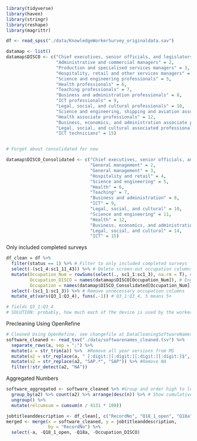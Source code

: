 ```r

library(tidyverse)
library(haven)
library(stringr)
library(reshape)
library(magrittr)

```

```r


df <- read_spss("./data/KnowledgeWorkerSurvey_originaldata.sav")

datamap <- list()
datamap$DISCO <- c("Chief executives, senior officials, and legislators" = 1,
                   "Administrative and commercial managers" = 2,
                   "Production and specialised services managers" = 3,
                   "Hospitality, retail and other services managers" = 4,
                   "Science and engineering professionals" = 5,
                   "Health professionals" = 6,
                   "Teaching professionals" = 7,
                   "Business and administration professionals" = 8,
                   "ICT professionals" = 9,
                   "Legal, social, and cultural professionals" = 10,
                   "Science and engineering, shipping and aviation associate professionals" = 11,
                   "Health associate professionals" = 12,
                   "Business, economics, and administration associate professionals" = 13,
                   "Legal, social, and cultural associated professionals" = 14,
                   "ICT technicians" = 15)


# Forget about consolidated for now

datamap$DISCO_Consolidated <- c("Chief executives, senior officials, and legislators" = 1,
                                "General management" = 2,
                                "General management" = 3,
                                "Hospitality and retail" = 4,
                                "Science and engineering" = 5,
                                "Health" = 6,
                                "Teaching" = 7,
                                "Business and administration" = 8,
                                "ICT" = 9,
                                "Legal, social, and cultural" = 10,
                                "Science and engineering" = 11,
                                "Health" = 12,
                                "Business, economics, and administration" = 13,
                                "Legal, social, and cultural" = 14,
                                "ICT" = 15)

```


Only included completed surveys

```r

df_clean = df %>%
  filter(status == 1) %>% # Filter to only included completed surveys
  select(-(sc1_4:sc1_11_43)) %>% # Delete screen-out occupation columns 
  mutate(Occupation_Num = rowSums(select(., sc1_1:sc1_3), na.rm = T), # Merge columns of occupations
         Occupation_DISCO = names(datamap$DISCO[Occupation_Num]), # English labels for DISCO 2008 Occupations
         Occupation = names(datamap$DISCO_Consolidated[Occupation_Num])) %>% # Merged sector labels for Occupations
  select(-(sc1_1:sc1_3)) %>% # Remove unnecessary occupation columns
  mutate_at(vars(Q3_1:Q3_4), funs(.-1)) # Q3_1:Q3_4, 5 means 5+ 

# fields Q3_1:Q3_4
# SOLUTION: probably, how much each of the device is used by the worker


```


Precleaning Using OpenRefine


```r

# Cleaned Using OpenRefine, see changefile at DataCleaningSoftwareNames_OpenRefine.gz
software_cleaned <- read_tsv("./data/softwarenames_cleaned.tsv") %>%
  separate_rows(a, sep = ";") %>%
  mutate(a = str_trim(a)) %>%  #Remove all year versions from MS
  mutate(a2 = str_replace(a, " [:digit:][:digit:][:digit:][:digit:]$", "")) %>% #Remove all year versions from MS
  mutate(a2 = str_replace(a2, "SAP.*", "SAP")) %>% #Remove NA
  filter(!str_detect(a2, "NA"))

```

Aggregated Numbers

```r

software_aggregated <- software_cleaned %>% #Group and order high to low
  group_by(a2) %>% count(a2) %>% arrange(desc(n)) %>% # Show cumulative relative frequency of apps
  ungroup() %>%
  mutate(relcumsum = cumsum(n / 4131 * 100))
```


```r

jobtitleanddescription <- df_clean[, c("RecordNo", "Q18_1_open", "Q18a", "Occupation_DISCO", "Occupation")]
merged <- merge(x = software_cleaned, y = jobtitleanddescription,
                by = "RecordNo") %>%
  select(-a, -Q18_1_open, -Q18a, -Occupation_DISCO)

```
